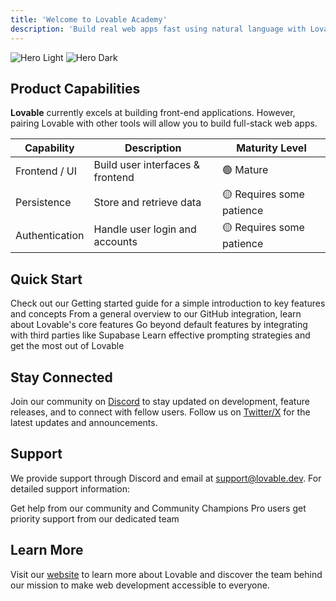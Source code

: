 ```yaml
---
title: 'Welcome to Lovable Academy'
description: 'Build real web apps fast using natural language with Lovable'
---
```


<img
  className="block dark:hidden"
  src="/images/hero-light.svg"
  alt="Hero Light"
/>
<img
  className="hidden dark:block"
  src="/images/hero-dark.svg"
  alt="Hero Dark"
/>

## Product Capabilities

**Lovable** currently excels at building front-end applications. However, pairing Lovable with other tools will allow you to build full-stack web apps.

| Capability | Description | Maturity Level |
|------------|-------------|----------------|
| Frontend / UI | Build user interfaces & frontend | 🟢 Mature |
| Persistence | Store and retrieve data | 🟡 Requires some patience |
| Authentication | Handle user login and accounts | 🟡 Requires some patience |

## Quick Start

<CardGroup cols={2}>
  <Card
    title="Getting Started"
    icon="zap"
    href="/user-guides/getting-started"
  >
    Check out our Getting started guide for a simple introduction to key features and concepts
  </Card>
  <Card
    title="Features Overview"
    icon="tools"
    href="/features/introduction"
  >
    From a general overview to our GitHub integration, learn about Lovable's core features
  </Card>
  <Card
    title="Integrations"
    icon="link"
    href="/integrations"
  >
    Go beyond default features by integrating with third parties like Supabase
  </Card>
  <Card
    title="Tips and Tricks"
    icon="lightbulb"
    href="/tips-tricks"
  >
    Learn effective prompting strategies and get the most out of Lovable
  </Card>
</CardGroup>

## Stay Connected

Join our community on [Discord](https://discord.gg/rPw2rSFE2K) to stay updated on development, feature releases, and to connect with fellow users. Follow us on [Twitter/X](https://twitter.com/Lovable_dev) for the latest updates and announcements.

## Support

We provide support through Discord and email at [support@lovable.dev](mailto:support@lovable.dev). For detailed support information:

<CardGroup cols={2}>
  <Card
    title="Community Support"
    icon="discord"
    href="https://discord.com/channels/1119885301872070706/1280461670979993613"
  >
    Get help from our community and Community Champions
  </Card>
  <Card
    title="Priority Support"
    icon="envelope"
    href="mailto:support@lovable.dev"
  >
    Pro users get priority support from our dedicated team
  </Card>
</CardGroup>

## Learn More

Visit our [website](https://lovable.dev) to learn more about Lovable and discover the team behind our mission to make web development accessible to everyone.